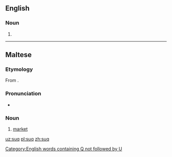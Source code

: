 ==English==

===Noun===
{{en-noun}}

# {{alternative spelling of|souq|lang=en}}

[[Category:English words containing Q not followed by U]]
----

==Maltese==

===Etymology===
From {{etyl|ar|mt}} {{term|سُوق|lang=ar}}.

===Pronunciation===
* {{IPA|/suːʔ/|lang=mt}}

===Noun===
{{mt-noun|m|swieq}}

# [[market]]

[[uz:suq]]
[[pl:suq]]
[[zh:suq]]